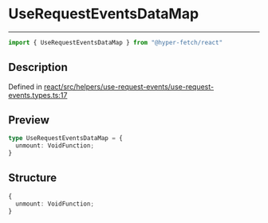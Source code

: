 

# UseRequestEventsDataMap

<div class="api-docs__separator" data-reactroot="">

---

</div><div class="api-docs__import" data-reactroot="">

```ts
import { UseRequestEventsDataMap } from "@hyper-fetch/react"
```

</div><div class="api-docs__section">

## Description

</div><div class="api-docs__description"><span class="api-docs__do-not-parse">



</span></div><p class="api-docs__definition">

Defined in [react/src/helpers/use-request-events/use-request-events.types.ts:17](https://github.com/BetterTyped/hyper-fetch/blob/c3e2c45/packages/react/src/helpers/use-request-events/use-request-events.types.ts#L17)

</p><div class="api-docs__section">

## Preview

</div><div class="api-docs__preview type">

```ts
type UseRequestEventsDataMap = {
  unmount: VoidFunction; 
}
```

</div><div class="api-docs__section">

## Structure

</div><div class="api-docs__returns">

```ts
{
  unmount: VoidFunction;
}
```

</div>